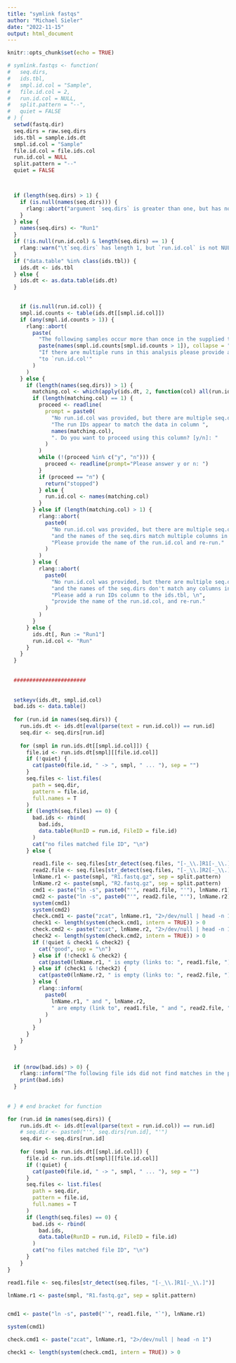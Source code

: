 ```yaml
---
title: "symlink fastqs"
author: "Michael Sieler"
date: "2022-11-15"
output: html_document
---
```


```r
knitr::opts_chunk$set(echo = TRUE)
```

```r

# symlink.fastqs <- function(
#   seq.dirs,
#   ids.tbl,
#   smpl.id.col = "Sample",
#   file.id.col = 2,
#   run.id.col = NULL,
#   split.pattern = "--",
#   quiet = FALSE
# ) {
  setwd(fastq.dir)
  seq.dirs = raw.seq.dirs
  ids.tbl = sample.ids.dt
  smpl.id.col = "Sample"
  file.id.col = file.ids.col
  run.id.col = NULL
  split.pattern = "--"
  quiet = FALSE



  if (length(seq.dirs) > 1) {
    if (is.null(names(seq.dirs))) {
      rlang::abort("argument `seq.dirs` is greater than one, but has no run IDs")
    }
  } else {
    names(seq.dirs) <- "Run1"
  }
  if (!is.null(run.id.col) & length(seq.dirs) == 1) {
    rlang::warn("\t`seq.dirs` has length 1, but `run.id.col` is not NULL.\n\tThis may result in no symlinks being created.")
  }
  if ("data.table" %in% class(ids.tbl)) {
    ids.dt <- ids.tbl
  } else {
    ids.dt <- as.data.table(ids.dt)
  }

  
    if (is.null(run.id.col)) {
    smpl.id.counts <- table(ids.dt[[smpl.id.col]])
    if (any(smpl.id.counts > 1)) {
      rlang::abort(
        paste(
          "The following samples occur more than once in the supplied table:\n\t",
          paste(names(smpl.id.counts[smpl.id.counts > 1]), collapse = "\n\t"),
          "If there are multiple runs in this analysis please provide an argument",
          "to `run.id.col'"
        )
      )
    } else {
      if (length(names(seq.dirs)) > 1) {
        matching.col <- which(apply(ids.dt, 2, function(col) all(run.ids %in% col)))
        if (length(matching.col) == 1) {
          proceed <- readline(
            prompt = paste0(
              "No run.id.col was provided, but there are multiple seq.dirs.\n",
              "The run IDs appear to match the data in column ",
              names(matching.col),
              ". Do you want to proceed using this column? [y/n]: "
            )
          )
          while (!(proceed %in% c("y", "n"))) {
            proceed <- readline(prompt="Please answer y or n: ")
          }
          if (proceed == "n") {
            return("stopped")
          } else {
            run.id.col <- names(matching.col)
          }
        } else if (length(matching.col) > 1) {
          rlang::abort(
            paste0(
              "No run.id.col was provided, but there are multiple seq.dirs,\n",
              "and the names of the seq.dirs match multiple columns in the ids.tbl.\n",
              "Please provide the name of the run.id.col and re-run."
            )
          )
        } else {
          rlang::abort(
            paste0(
              "No run.id.col was provided, but there are multiple seq.dirs,\n",
              "and the names of the seq.dirs don't match any columns in the ids.tbl.\n",
              "Please add a run IDs column to the ids.tbl, \n",
              "provide the name of the run.id.col, and re-run."
            )
          )
        }
      } else {
        ids.dt[, Run := "Run1"]
        run.id.col <- "Run"
      }
    }
  }
  
  
  #######################
  
  
  setkeyv(ids.dt, smpl.id.col)
  bad.ids <- data.table()
  
  for (run.id in names(seq.dirs)) {
    run.ids.dt <- ids.dt[eval(parse(text = run.id.col)) == run.id]
    seq.dir <- seq.dirs[run.id]
    
    for (smpl in run.ids.dt[[smpl.id.col]]) {
      file.id <- run.ids.dt[smpl][[file.id.col]]
      if (!quiet) {
        cat(paste0(file.id, " -> ", smpl, " ... "), sep = "")
      }
      seq.files <- list.files(
        path = seq.dir,
        pattern = file.id,
        full.names = T
      )
      if (length(seq.files) == 0) {
        bad.ids <- rbind(
          bad.ids,
          data.table(RunID = run.id, FileID = file.id)
        )
        cat("no files matched file ID", "\n")
      } else {
        
        read1.file <- seq.files[str_detect(seq.files, "[-_\\.]R1[-_\\.]")]
        read2.file <- seq.files[str_detect(seq.files, "[-_\\.]R2[-_\\.]")]
        lnName.r1 <- paste(smpl, "R1.fastq.gz", sep = split.pattern)
        lnName.r2 <- paste(smpl, "R2.fastq.gz", sep = split.pattern)
        cmd1 <- paste("ln -s", paste0("'", read1.file, "'"), lnName.r1)
        cmd2 <- paste("ln -s", paste0("'", read2.file, "'"), lnName.r2)
        system(cmd1)
        system(cmd2)
        check.cmd1 <- paste("zcat", lnName.r1, "2>/dev/null | head -n 1")
        check1 <- length(system(check.cmd1, intern = TRUE)) > 0
        check.cmd2 <- paste("zcat", lnName.r2, "2>/dev/null | head -n 1")
        check2 <- length(system(check.cmd2, intern = TRUE)) > 0
        if (!quiet & check1 & check2) {
          cat("good", sep = "\n")
        } else if (!check1 & check2) {
          cat(paste0(lnName.r1, " is empty (links to: ", read1.file, ")"), sep = "\n")
        } else if (check1 & !check2) {
          cat(paste0(lnName.r2, " is empty (links to: ", read2.file, ")"), sep = "\n")
        } else {
          rlang::inform(
            paste0(
              lnName.r1, " and ", lnName.r2,
              " are empty (link to", read1.file, " and ", read2.file, ", respectively)"
            )
          )
        }
      }
    }
  }
  
  
  if (nrow(bad.ids) > 0) {
    rlang::inform("The following file ids did not find matches in the provided directory for the run ID indicated in the table below:")
    print(bad.ids)
  }
  
  
# } # end bracket for function

```




```r

for (run.id in names(seq.dirs)) {
    run.ids.dt <- ids.dt[eval(parse(text = run.id.col)) == run.id]
    # seq.dir <- paste0("'", seq.dirs[run.id], "'")
    seq.dir <- seq.dirs[run.id]
    
    for (smpl in run.ids.dt[[smpl.id.col]]) {
      file.id <- run.ids.dt[smpl][[file.id.col]]
      if (!quiet) {
        cat(paste0(file.id, " -> ", smpl, " ... "), sep = "")
      }
      seq.files <- list.files(
        path = seq.dir,
        pattern = file.id,
        full.names = T
      )
      if (length(seq.files) == 0) {
        bad.ids <- rbind(
          bad.ids,
          data.table(RunID = run.id, FileID = file.id)
        )
        cat("no files matched file ID", "\n")
      }
    }
}

```

```r
read1.file <- seq.files[str_detect(seq.files, "[-_\\.]R1[-_\\.]")]
```


```r

lnName.r1 <- paste(smpl, "R1.fastq.gz", sep = split.pattern)

```


```r

```


```r
cmd1 <- paste("ln -s", paste0("`", read1.file, "`"), lnName.r1)
```

```r
system(cmd1)
```

```r
check.cmd1 <- paste("zcat", lnName.r1, "2>/dev/null | head -n 1")

check1 <- length(system(check.cmd1, intern = TRUE)) > 0
```


